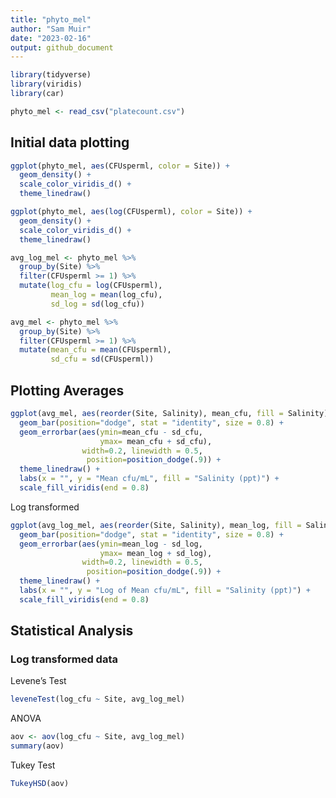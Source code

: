 ```yaml
---
title: "phyto_mel"
author: "Sam Muir"
date: "2023-02-16"
output: github_document
---
```



```r
library(tidyverse)
library(viridis)
library(car)
```
 
```r
phyto_mel <- read_csv("platecount.csv")
```

## Initial data plotting

```r
ggplot(phyto_mel, aes(CFUsperml, color = Site)) +
  geom_density() +
  scale_color_viridis_d() +
  theme_linedraw()
```
 

```r
ggplot(phyto_mel, aes(log(CFUsperml), color = Site)) +
  geom_density() +
  scale_color_viridis_d() +
  theme_linedraw()
```


```r
avg_log_mel <- phyto_mel %>%
  group_by(Site) %>%
  filter(CFUsperml >= 1) %>%
  mutate(log_cfu = log(CFUsperml),
         mean_log = mean(log_cfu),
         sd_log = sd(log_cfu))

avg_mel <- phyto_mel %>%
  group_by(Site) %>%
  filter(CFUsperml >= 1) %>%
  mutate(mean_cfu = mean(CFUsperml),
         sd_cfu = sd(CFUsperml))
```

## Plotting Averages

```r
ggplot(avg_mel, aes(reorder(Site, Salinity), mean_cfu, fill = Salinity)) +
  geom_bar(position="dodge", stat = "identity", size = 0.8) +
  geom_errorbar(aes(ymin=mean_cfu - sd_cfu, 
                    ymax= mean_cfu + sd_cfu), 
                width=0.2, linewidth = 0.5,
                 position=position_dodge(.9)) +
  theme_linedraw() +
  labs(x = "", y = "Mean cfu/mL", fill = "Salinity (ppt)") +
  scale_fill_viridis(end = 0.8)
```

Log transformed
```r
ggplot(avg_log_mel, aes(reorder(Site, Salinity), mean_log, fill = Salinity)) +
  geom_bar(position="dodge", stat = "identity", size = 0.8) +
  geom_errorbar(aes(ymin=mean_log - sd_log, 
                    ymax= mean_log + sd_log), 
                width=0.2, linewidth = 0.5,
                 position=position_dodge(.9)) +
  theme_linedraw() +
  labs(x = "", y = "Log of Mean cfu/mL", fill = "Salinity (ppt)") +
  scale_fill_viridis(end = 0.8)
```

## Statistical Analysis
### Log transformed data
Levene's Test
```r
leveneTest(log_cfu ~ Site, avg_log_mel)
```

ANOVA
```r
aov <- aov(log_cfu ~ Site, avg_log_mel)
summary(aov)
```

Tukey Test
```r
TukeyHSD(aov)
```


